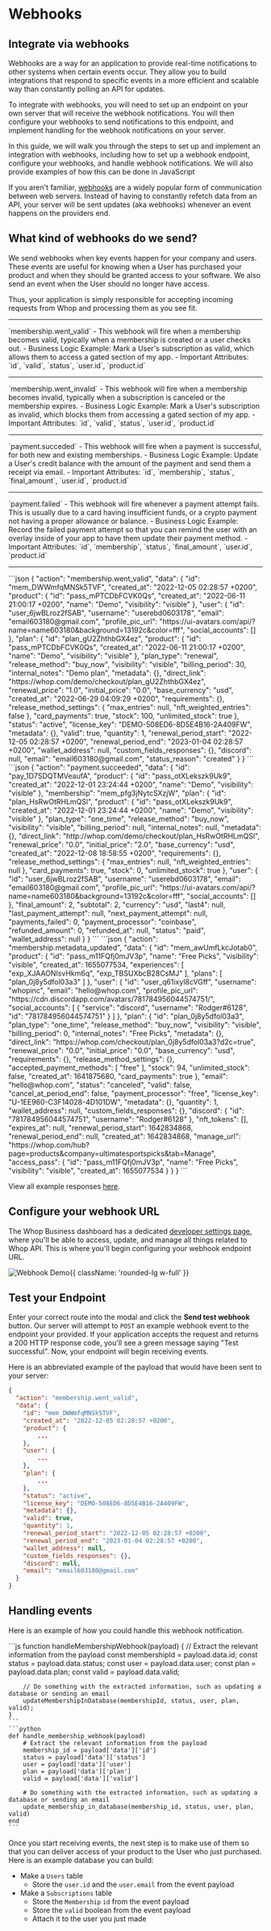 
# Webhooks

## Integrate via webhooks

Webhooks are a way for an application to provide real-time notifications to other systems when certain events occur. They allow you to build integrations that respond to specific events in a more efficient and scalable way than constantly polling an API for updates.

To integrate with webhooks, you will need to set up an endpoint on your own server that will receive the webhook notifications. You will then configure your webhooks to send notifications to this endpoint, and implement handling for the webhook notifications on your server.

In this guide, we will walk you through the steps to set up and implement an integration with webhooks, including how to set up a webhook endpoint, configure your webhooks, and handle webhook notifications. We will also provide examples of how this can be done in JavaScript

If you aren't familiar, [webhooks](https://hookdeck.com/webhooks/guides/what-are-webhooks-how-they-work#what-is-a-webhook) are a widely popular form of communication between web servers. Instead of having to constantly refetch data from an API, your server will be sent updates (aka webhooks) whenever an event happens on the providers end.

## What kind of webhooks do we send?

We send webhooks when key events happen for your company and users. These events are useful for knowing when a User has purchased your product and when they should be granted access to your software. We also send an event when the User should no longer have access.

Thus, your application is simply responsible for accepting incoming requests from Whop and processing them as you see fit.

<hr className="w-9/10 ml-auto mr-auto" />
`membership.went_valid` - This webhook will fire when a membership becomes valid,
typically when a membership is created or a user checks out. - Business Logic Example:
Mark a User's subscription as valid, which allows them to access a gated section
of my app. - Important Attributes: `id`, `valid`, `status`, `user.id`, `product.id`
<hr className="w-9/10 ml-auto mr-auto" />
`membership.went_invalid` - This webhook will fire when a membership becomes invalid,
typically when a subscription is canceled or the membership expires. - Business Logic
Example: Mark a User's subscription as invalid, which blocks them from accessing
a gated section of my app. - Important Attributes: `id`, `valid`, `status`, `user.id`,
`product.id`
<hr className="w-9/10 ml-auto mr-auto" />
`payment.succeded` - This webhook will fire when a payment is successful, for both
new and existing memberships. - Business Logic Example: Update a User's credit balance
with the amount of the payment and send them a receipt via email. - Important Attributes:
`id`, `membership`, `status`, `final_amount`, `user.id`, `product.id`
<hr className="w-9/10 ml-auto mr-auto" />
`payment.failed` - This webhook will fire whenever a payment attempt fails. This
is usually due to a card having insufficient funds, or a crypto payment not having
a proper allowance or balance. - Business Logic Example: Record the failed payment
attempt so that you can remind the user with an overlay inside of your app to have
them update their payment method. - Important Attributes: `id`, `membership`, `status`,
`final_amount`, `user.id`, `product.id`
<hr className="w-9/10 ml-auto mr-auto" />

<CodeGroup title="Example Responses">
  ```json
  {
    "action": "membership.went_valid",
    "data": {
      "id": "mem_DWWmfqMNSk5TVF",
      "created_at": "2022-12-05 02:28:57 +0200",
      "product": {
        "id": "pass_mPTCDbFCVK0Qs",
        "created_at": "2022-06-11 21:00:17 +0200",
        "name": "Demo",
        "visibility": "visible"
      },
      "user": {
        "id": "user_6jwBLroz2fSAB",
        "username": "userebd0603178",
        "email": "email603180@gmail.com",
        "profile_pic_url": "https://ui-avatars.com/api/?name=name603180&background=13192c&color=fff",
        "social_accounts": []
      },
      "plan": {
        "id": "plan_gU2ZhthbGX4ez",
        "product": {
          "id": "pass_mPTCDbFCVK0Qs",
          "created_at": "2022-06-11 21:00:17 +0200",
          "name": "Demo",
          "visibility": "visible"
        },
        "plan_type": "renewal",
        "release_method": "buy_now",
        "visibility": "visible",
        "billing_period": 30,
        "internal_notes": "Demo plan",
        "metadata": {},
        "direct_link": "https://whop.com/demo/checkout/plan_gU2ZhthbGX4ez",
        "renewal_price": "1.0",
        "initial_price": "0.0",
        "base_currency": "usd",
        "created_at": "2022-06-29 04:09:29 +0200",
        "requirements": {},
        "release_method_settings": {
          "max_entries": null,
          "nft_weighted_entries": false
        },
        "card_payments": true,
        "stock": 100,
        "unlimited_stock": true
      },
      "status": "active",
      "license_key": "DEMO-508ED6-8D5E4B16-2A409FW",
      "metadata": {},
      "valid": true,
      "quantity": 1,
      "renewal_period_start": "2022-12-05 02:28:57 +0200",
      "renewal_period_end": "2023-01-04 02:28:57 +0200",
      "wallet_address": null,
      "custom_fields_responses": {},
      "discord": null,
      "email": "email603180@gmail.com",
      "status_reason": "created"
    }
  }
  ```
  ```json
  {
    "action": "payment.succeeded",
    "data": {
      "id": "pay_1D7SDQTMVeaufA",
      "product": {
        "id": "pass_otXLekszk9Uk9",
        "created_at": "2022-12-01 23:24:44 +0200",
        "name": "Demo",
        "visibility": "visible"
      },
      "membership": "mem_pfg3jNytcSXzjW",
      "plan": {
        "id": "plan_HsRwOtRHLmQSl",
        "product": {
          "id": "pass_otXLekszk9Uk9",
          "created_at": "2022-12-01 23:24:44 +0200",
          "name": "Demo",
          "visibility": "visible"
        },
        "plan_type": "one_time",
        "release_method": "buy_now",
        "visibility": "visible",
        "billing_period": null,
        "internal_notes": null,
        "metadata": {},
        "direct_link": "http://whop.com/demo/checkout/plan_HsRwOtRHLmQSl",
        "renewal_price": "0.0",
        "initial_price": "2.0",
        "base_currency": "usd",
        "created_at": "2022-12-08 18:58:55 +0200",
        "requirements": {},
        "release_method_settings": {
          "max_entries": null,
          "nft_weighted_entries": null
        },
        "card_payments": true,
        "stock": 0,
        "unlimited_stock": true
      },
      "user": {
        "id": "user_6jwBLroz2fSAB",
        "username": "userebd0603178",
        "email": "email603180@gmail.com",
        "profile_pic_url": "https://ui-avatars.com/api/?name=name603180&background=13192c&color=fff",
        "social_accounts": []
      },
      "final_amount": 2,
      "subtotal": 2,
      "currency": "usd",
      "last4": null,
      "last_payment_attempt": null,
      "next_payment_attempt": null,
      "payments_failed": 0,
      "payment_processor": "coinbase",
      "refunded_amount": 0,
      "refunded_at": null,
      "status": "paid",
      "wallet_address": null
    }
  }
  ```
  ```json
  {
    "action": "membership.metadata_updated",
    "data": {
      "id": "mem_awUmfLkcJotab0",
      "product": {
        "id": "pass_m11FQfj0mJV3p",
        "name": "Free Picks",
        "visibility": "visible",
        "created_at": 1655077534,
        "experiences": [
          "exp_XJAAONIsvHkm6q",
          "exp_TBSUXbcB28CsMJ"
        ],
        "plans": [
          "plan_0j8y5dfol03a3"
        ]
      },
      "user": {
        "id": "user_q61ixyl8cVGff",
        "username": "whopinc",
        "email": "hello@whop.com",
        "profile_pic_url": "https://cdn.discordapp.com/avatars/781784956044574751/",
        "social_accounts": [
          {
            "service": "discord",
            "username": "Rodger#6128",
            "id": "781784956044574751"
          }
        ]
      },
      "plan": {
        "id": "plan_0j8y5dfol03a3",
        "plan_type": "one_time",
        "release_method": "buy_now",
        "visibility": "visible",
        "billing_period": 0,
        "internal_notes": "Free Picks",
        "metadata": {},
        "direct_link": "https://whop.com/checkout/plan_0j8y5dfol03a3?d2c=true",
        "renewal_price": "0.0",
        "initial_price": "0.0",
        "base_currency": "usd",
        "requirements": {},
        "release_method_settings": {},
        "accepted_payment_methods": [
          "free"
        ],
        "stock": 94,
        "unlimited_stock": false,
        "created_at": 1641875680,
        "card_payments": true
      },
      "email": "hello@whop.com",
      "status": "canceled",
      "valid": false,
      "cancel_at_period_end": false,
      "payment_processor": "free",
      "license_key": "U-1EE960-C3F14028-4D101DW",
      "metadata": {},
      "quantity": 1,
      "wallet_address": null,
      "custom_fields_responses": {},
      "discord": {
        "id": "781784956044574751",
        "username": "Rodger#6128"
      },
      "nft_tokens": [],
      "expires_at": null,
      "renewal_period_start": 1642834868,
      "renewal_period_end": null,
      "created_at": 1642834868,
      "manage_url": "https://whop.com/hub?page=products&company=ultimatesportspicks&tab=Manage",
      "access_pass": {
        "id": "pass_m11FQfj0mJV3p",
        "name": "Free Picks",
        "visibility": "visible",
        "created_at": 1655077534
        }
    }
  }
  ```
</CodeGroup>

View all example responses [here](https://dev.whop.com/reference/view-example-webhooks).

## Configure your webhook URL

The Whop Business dashboard has a dedicated [developer settings page](https://dash.whop.com/developer), where you'll be able to access, update, and manage all things related to Whop API. This is where you'll begin configuring your webhook endpoint URL.

![Webhook Demo](https://i.imgur.com/zTRCHNC.gif){{ className: 'rounded-lg w-full' }}

## Test your Endpoint

Enter your correct route into the modal and click the **Send test webhook** button. Our server will attempt to `POST` an example webhook event to the endpoint your provided. If your application accepts the request and returns a 200 HTTP response code, you'll see a green message saying "Test successful". Now, your endpoint will begin receiving events.

Here is an abbreviated example of the payload that would have been sent to your server:

```json {{ 'title': 'Example payload' }}
{
  "action": "membership.went_valid",
  "data": {
    "id": "mem_DWWmfqMNSk5TVF",
    "created_at": "2022-12-05 02:28:57 +0200",
    "product": {
        ...
    },
    "user": {
        ...
    },
    "plan": {
        ...
    },
    "status": "active",
    "license_key": "DEMO-508ED6-8D5E4B16-2A409FW",
    "metadata": {},
    "valid": true,
    "quantity": 1,
    "renewal_period_start": "2022-12-05 02:28:57 +0200",
    "renewal_period_end": "2023-01-04 02:28:57 +0200",
    "wallet_address": null,
    "custom_fields_responses": {},
    "discord": null,
    "email": "email603180@gmail.com"
  }
}
```

## Handling events

Here is an example of how you could handle this webhook notification.

<CodeGroup title="Webhook Event">
    ```js
    function handleMembershipWebhook(payload) {
        // Extract the relevant information from the payload
        const membershipId = payload.data.id;
        const status = payload.data.status;
        const user = payload.data.user;
        const plan = payload.data.plan;
        const valid = payload.data.valid;

        // Do something with the extracted information, such as updating a database or sending an email
        updateMembershipInDatabase(membershipId, status, user, plan, valid);
    }
    ```
    ```python
    def handle_membership_webhook(payload)
        # Extract the relevant information from the payload
        membership_id = payload['data']['id']
        status = payload['data']['status']
        user = payload['data']['user']
        plan = payload['data']['plan']
        valid = payload['data']['valid']

        # Do something with the extracted information, such as updating a database or sending an email
        update_membership_in_database(membership_id, status, user, plan, valid)
    end
    ```

</CodeGroup>

Once you start receiving events, the next step is to make use of them so that you can deliver access of your product to the User who just purchased. Here is an example database you can build:

- Make a `Users` table
  - Store the `user.id` and the `user.email` from the event payload
- Make a `Subscriptions` table
  - Store the `Membership` `id` from the event payload
  - Store the `valid` boolean from the event payload
  - Attach it to the user you just made
